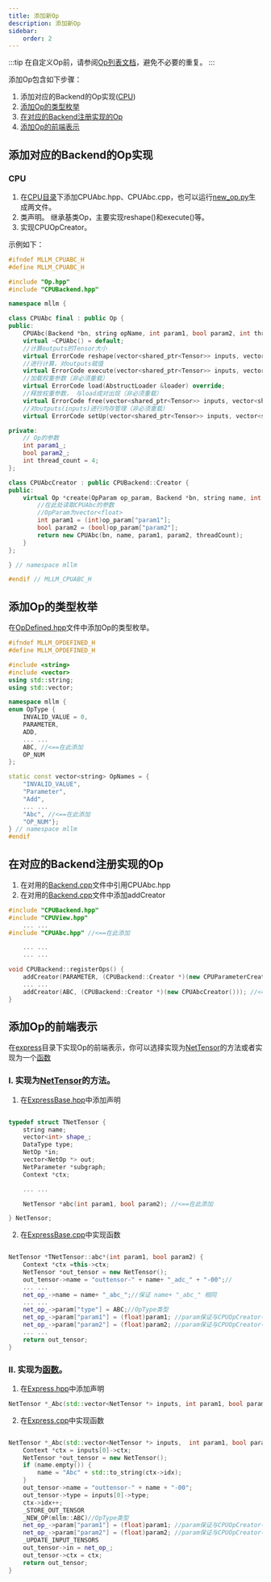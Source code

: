 ---
title: 添加新Op
description: 添加新Op
sidebar:
    order: 2
---


:::tip
在自定义Op前，请参阅[Op列表文档](/zh/roadmap/roadmap/#更多算子（op）)，避免不必要的重复。
:::

添加Op包含如下步骤：
1. 添加对应的Backend的Op实现([CPU](#cpu))
2. [添加Op的类型枚举](#添加Op的类型枚举)
2. [在对应的Backend注册实现的Op](#在对应的Backend注册实现的Op)
3. [添加Op的前端表示](#添加Op的前端表示)

##  添加对应的Backend的Op实现
### CPU
1. 在[CPU目录](https://github.com/UbiquitousLearning/mllm/tree/develop/src/backends/cpu)下添加CPUAbc.hpp、CPUAbc.cpp，也可以运行[new_op.py](https://github.com/UbiquitousLearning/mllm/blob/develop/src/backends/new_op.py)生成两文件。
2. 类声明。 继承基类Op，主要实现reshape()和execute()等。
3. 实现CPUOpCreator。

示例如下：
```cpp
#ifndef MLLM_CPUABC_H
#define MLLM_CPUABC_H

#include "Op.hpp"
#include "CPUBackend.hpp"

namespace mllm {

class CPUAbc final : public Op {
public:
    CPUAbc(Backend *bn, string opName, int param1, bool param2, int threadCount);
    virtual ~CPUAbc() = default;
    //计算outputs的Tensor大小
    virtual ErrorCode reshape(vector<shared_ptr<Tensor>> inputs, vector<shared_ptr<Tensor>> outputs) override;
    //进行计算，对outputs赋值
    virtual ErrorCode execute(vector<shared_ptr<Tensor>> inputs, vector<shared_ptr<Tensor>> outputs) override;
    //加载权重参数（非必须重载）
    virtual ErrorCode load(AbstructLoader &loader) override;
    //释放权重参数， 与load成对出现（非必须重载）
    virtual ErrorCode free(vector<shared_ptr<Tensor>> inputs, vector<shared_ptr<Tensor>> outputs) override;
    //对outputs(inputs)进行内存管理（非必须重载）
    virtual ErrorCode setUp(vector<shared_ptr<Tensor>> inputs, vector<shared_ptr<Tensor>> outputs) override;

private:
    // Op的参数
    int param1_;
    bool param2_;
    int thread_count = 4;
};

class CPUAbcCreator : public CPUBackend::Creator {
public:
    virtual Op *create(OpParam op_param, Backend *bn, string name, int threadCount) const {
        //在此处读取CPUAbc的参数
        //OpParam为vector<float>
        int param1 = (int)op_param["param1"];
        bool param2 = (bool)op_param["param2"];
        return new CPUAbc(bn, name, param1, param2, threadCount);
    }
};

} // namespace mllm

#endif // MLLM_CPUABC_H
```


##  添加Op的类型枚举

在[OpDefined.hpp](https://github.com/UbiquitousLearning/mllm/blob/develop/include/OpDefined.hpp)文件中添加Op的类型枚举。
```cpp
#ifndef MLLM_OPDEFINED_H
#define MLLM_OPDEFINED_H

#include <string>
#include <vector>
using std::string;
using std::vector;

namespace mllm {
enum OpType {
    INVALID_VALUE = 0,
    PARAMETER,
    ADD,
    ... ...
    ABC, //<==在此添加
    OP_NUM
};

static const vector<string> OpNames = {
    "INVALID_VALUE",
    "Parameter",
    "Add",
    ... ...   
    "Abc", //<==在此添加
    "OP_NUM"};
} // namespace mllm
#endif
```



##  在对应的Backend注册实现的Op

1. 在对用的[Backend.cpp](https://github.com/UbiquitousLearning/mllm/blob/develop/src/backends/cpu/CPUBackend.cpp#L34)文件中引用CPUAbc.hpp
2. 在对用的[Backend.cpp](https://github.com/UbiquitousLearning/mllm/blob/develop/src/backends/cpu/CPUBackend.cpp#L86)文件中添加addCreator
```cpp
#include "CPUBackend.hpp"
#include "CPUView.hpp"
    ... ...
#include "CPUAbc.hpp" //<==在此添加

    ... ...
    ... ...

void CPUBackend::registerOps() {
    addCreator(PARAMETER, (CPUBackend::Creator *)(new CPUParameterCreator()));
    ... ...
    addCreator(ABC, (CPUBackend::Creator *)(new CPUAbcCreator())); //<==在此添加
}
```


## 添加Op的前端表示
在[express](https://github.com/UbiquitousLearning/mllm/tree/develop/src/express)目录下实现Op的前端表示，你可以选择实现为[NetTensor](https://github.com/UbiquitousLearning/mllm/blob/develop/src/express/ExpressBase.hpp#L71)的方法或者实现为一个[函数](https://github.com/UbiquitousLearning/mllm/blob/develop/src/express/Express.hpp#L21)

### Ⅰ. 实现为[NetTensor](https://github.com/UbiquitousLearning/mllm/blob/develop/src/express/ExpressBase.hpp#L71)的方法。 

1. 在[ExpressBase.hpp](https://github.com/UbiquitousLearning/mllm/blob/develop/src/express/ExpressBase.hpp)中添加声明
```cpp

typedef struct TNetTensor {
    string name;
    vector<int> shape_;
    DataType type;
    NetOp *in;
    vector<NetOp *> out;
    NetParameter *subgraph;
    Context *ctx;

    ... ...

    NetTensor *abc(int param1, bool param2); //<==在此添加

} NetTensor;

```
2. 在[ExpressBase.cpp](https://github.com/UbiquitousLearning/mllm/blob/develop/src/express/ExpressBase.cpp)中实现函数
```cpp

NetTensor *TNetTensor::abc*(int param1, bool param2) {
    Context *ctx =this->ctx;
    NetTensor *out_tensor = new NetTensor();
    out_tensor->name = "outtensor-" + name+ "_adc_" + "-00";//
    ... ...
    net_op_->name = name+ "_abc_";//保证 name+ "_abc_" 相同
    ... ...
    net_op_->param["type"] = ABC;//OpType类型
    net_op_->param["param1"] = (float)param1; //param保证与CPUOpCreator中的op_param相同
    net_op_->param["param2"] = (float)param2; //param保证与CPUOpCreator中的op_param相同
    ... ...
    return out_tensor;
}

```

### Ⅱ. 实现为[函数](https://github.com/UbiquitousLearning/mllm/blob/develop/src/express/Express.hpp#L21)。

1. 在[Express.hpp](https://github.com/UbiquitousLearning/mllm/blob/develop/src/express/Express.hpp)中添加声明
```cpp
NetTensor *_Abc(std::vector<NetTensor *> inputs, int param1, bool param2, string name = "");
```
2. 在[Express.cpp](https://github.com/UbiquitousLearning/mllm/blob/develop/src/express/Express.cpp)中实现函数
```cpp

NetTensor *_Abc(std::vector<NetTensor *> inputs,  int param1, bool param2, string name) {
    Context *ctx = inputs[0]->ctx;
    NetTensor *out_tensor = new NetTensor();
    if (name.empty()) {
        name = "Abc" + std::to_string(ctx->idx);
    }
    out_tensor->name = "outtensor-" + name + "-00";
    out_tensor->type = inputs[0]->type;
    ctx->idx++;
    _STORE_OUT_TENSOR
    _NEW_OP(mllm::ABC)//OpType类型
    net_op_->param["param1"] = (float)param1; //param保证与CPUOpCreator中的op_param相同
    net_op_->param["param2"] = (float)param2; //param保证与CPUOpCreator中的op_param相同
    _UPDATE_INPUT_TENSORS
    out_tensor->in = net_op_;
    out_tensor->ctx = ctx;
    return out_tensor;
}
```